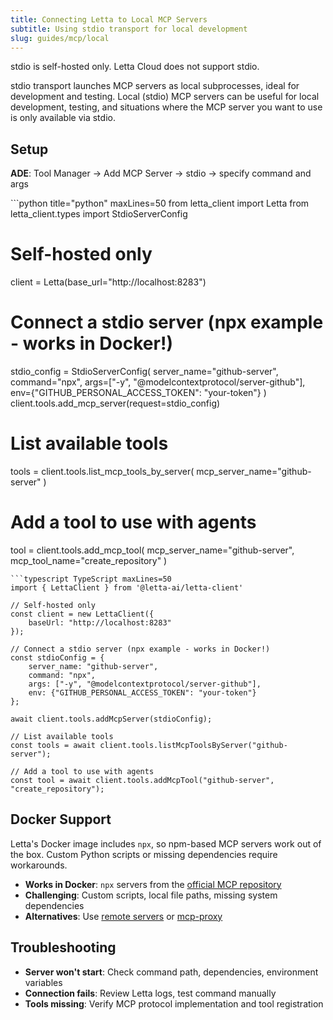```yaml
---
title: Connecting Letta to Local MCP Servers
subtitle: Using stdio transport for local development
slug: guides/mcp/local
---
```


<Warning>
stdio is self-hosted only. Letta Cloud does not support stdio.
</Warning>

stdio transport launches MCP servers as local subprocesses, ideal for development and testing.
Local (stdio) MCP servers can be useful for local development, testing, and situations where the MCP server you want to use is only available via stdio.

## Setup

**ADE**: Tool Manager → Add MCP Server → stdio → specify command and args

<CodeGroup>
```python title="python" maxLines=50
from letta_client import Letta
from letta_client.types import StdioServerConfig

# Self-hosted only
client = Letta(base_url="http://localhost:8283")

# Connect a stdio server (npx example - works in Docker!)
stdio_config = StdioServerConfig(
    server_name="github-server",
    command="npx",
    args=["-y", "@modelcontextprotocol/server-github"],
    env={"GITHUB_PERSONAL_ACCESS_TOKEN": "your-token"}
)
client.tools.add_mcp_server(request=stdio_config)

# List available tools
tools = client.tools.list_mcp_tools_by_server(
    mcp_server_name="github-server"
)

# Add a tool to use with agents
tool = client.tools.add_mcp_tool(
    mcp_server_name="github-server",
    mcp_tool_name="create_repository"
)
```
```typescript TypeScript maxLines=50
import { LettaClient } from '@letta-ai/letta-client'

// Self-hosted only
const client = new LettaClient({
    baseUrl: "http://localhost:8283"
});

// Connect a stdio server (npx example - works in Docker!)
const stdioConfig = {
    server_name: "github-server",
    command: "npx",
    args: ["-y", "@modelcontextprotocol/server-github"],
    env: {"GITHUB_PERSONAL_ACCESS_TOKEN": "your-token"}
};

await client.tools.addMcpServer(stdioConfig);

// List available tools
const tools = await client.tools.listMcpToolsByServer("github-server");

// Add a tool to use with agents
const tool = await client.tools.addMcpTool("github-server", "create_repository");
```
</CodeGroup>

## Docker Support

Letta's Docker image includes `npx`, so npm-based MCP servers work out of the box. Custom Python scripts or missing dependencies require workarounds.

- **Works in Docker**: `npx` servers from the [official MCP repository](https://github.com/modelcontextprotocol/servers)
- **Challenging**: Custom scripts, local file paths, missing system dependencies
- **Alternatives**: Use [remote servers](/guides/mcp/sse) or [mcp-proxy](https://github.com/sparfenyuk/mcp-proxy)


## Troubleshooting

- **Server won't start**: Check command path, dependencies, environment variables
- **Connection fails**: Review Letta logs, test command manually
- **Tools missing**: Verify MCP protocol implementation and tool registration
